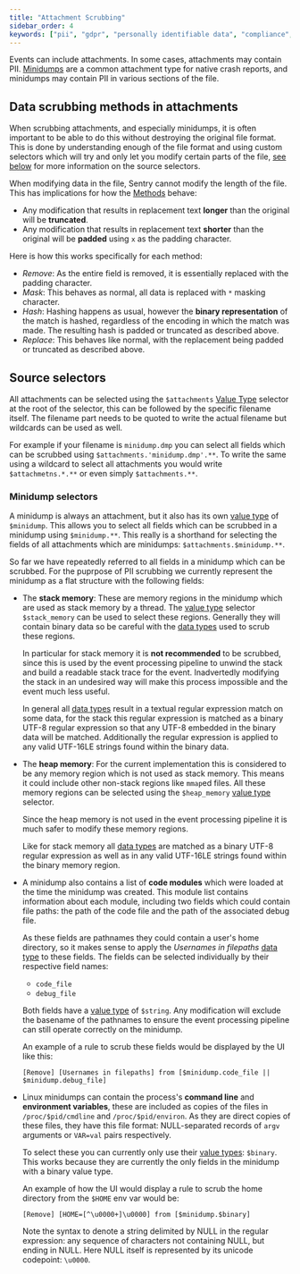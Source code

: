 ```yaml
---
title: "Attachment Scrubbing"
sidebar_order: 4
keywords: ["pii", "gdpr", "personally identifiable data", "compliance", "minidump"]
---
```



Events can include attachments. In some cases, attachments may contain PII. [Minidumps](/platforms/native/guides/minidumps) are a common attachment type for native crash reports, and minidumps may contain PII in various sections of the file.

## Data scrubbing methods in attachments

When scrubbing attachments, and especially minidumps, it is often important to be able to do this without destroying the original file format.
This is done by understanding enough of the file format and using custom selectors which will try and only let you modify certain parts of the file, [see below](#source-selectors) for more information on the source selectors.

When modifying data in the file, Sentry cannot modify the length of the file. This has implications for how the [Methods](../advanced-datascrubbing/#methods) behave:

- Any modification that results in replacement text **longer** than the original will be **truncated**.
- Any modification that results in replacement text **shorter** than the original will be **padded** using `x` as the padding character.

Here is how this works specifically for each method:

- *Remove*: As the entire field is removed, it is essentially replaced with the padding character.
- *Mask*: This behaves as normal, all data is replaced with `*` masking character.
- *Hash*: Hashing happens as usual, however the **binary representation** of the match is hashed, regardless of the encoding in which the match was made.  The resulting hash is padded or truncated as described above.
- *Replace*: This behaves like normal, with the replacement being padded or truncated as described above.

## Source selectors

All attachments can be selected using the `$attachments` [Value Type](../advanced-datascrubbing/#value-types) selector at the root of the selector, this can be followed by the specific filename itself.
The filename part needs to be quoted to write the actual filename but wildcards can be used as well.

For example if your filename is `minidump.dmp` you can select all fields which can be scrubbed using `$attachments.'minidump.dmp'.**`.
To write the same using a wildcard to select all attachments you would write `$attachmetns.*.**` or even simply `$attachments.**`.

### Minidump selectors

A minidump is always an attachment, but it also has its own [value type](../advanced-datascrubbing/#value-types) of `$minidump`.
This allows you to select all fields which can be scrubbed in a minidump using `$minidump.**`.
This really is a shorthand for selecting the fields of all attachments which are minidumps: `$attachments.$minidump.**`.

So far we have repeatedly referred to all fields in a minidump which can be scrubbed.
For the puprpose of PII scrubbing we currently represent the minidump as a flat structure with the following fields:

- The **stack memory**: These are memory regions in the minidump which are used as stack memory by a thread.
  The [value type](../advanced-datascrubbing/#value-types) selector `$stack_memory` can be used to select these regions.
  Generally they will contain binary data so be careful with the [data types](../advanced-datascrubbing/#data-types) used to scrub these regions.

  In particular for stack memory it is **not recommended** to be scrubbed, since this is used by the event processing pipeline to unwind the stack and build a readable stack trace for the event.
  Inadvertedly modifying the stack in an undesired way will make this process impossible and the event much less useful.

  In general all [data types](../advanced-datascrubbing/#data-types) result in a textual regular expression match on some data, for the stack this regular expression is matched as a binary UTF-8 regular expression so that any UTF-8 embedded in the binary data will be matched.
  Additionally the regular expression is applied to any valid UTF-16LE strings found within the binary data.

- The **heap memory**: For the current implementation this is considered to be any memory region which is not used as stack memory.
  This means it could include other non-stack regions like `mmap`ed files.  All these memory regions can be selected using the `$heap_memory` [value type](../advanced-datascrubbing/#value-types) selector.

  Since the heap memory is not used in the event processing pipeline it is much safer to modify these memory regions.

  Like for stack memory all [data types](../advanced-datascrubbing/#data-types) are matched as a binary UTF-8 regular expression as well as in any valid UTF-16LE strings found within the binary memory region.

- A minidump also contains a list of **code modules** which were loaded at the time the minidump was created.
  This module list contains information about each module, including two fields which could contain file paths: the path of the code file and the path of the associated debug file.

  As these fields are pathnames they could contain a user's home directory, so it makes sense to apply the *Usernames in filepaths* [data type](../advanced-datascrubbing/#data-types) to these fields.  The fields can be selected individually by their respective field names:

  - `code_file`
  - `debug_file`

  Both fields have a [value type](../advanced-datascrubbing/#value-types) of `$string`.
  Any modification will exclude the basename of the pathnames to ensure the event processing pipeline can still operate correctly on the minidump.

  An example of a rule to scrub these fields would be displayed by the UI like this:

  ```
  [Remove] [Usernames in filepaths] from [$minidump.code_file || $minidump.debug_file]
  ```

- Linux minidumps can contain the process's **command line** and **environment variables**, these are included as copies of the files in `/proc/$pid/cmdline` and `/proc/$pid/environ`.
  As they are direct copies of these files, they have this file format: NULL-separated records of `argv` arguments or `VAR=val` pairs respectively.

  To select these you can currently only use their [value types](../advanced-datascrubbing/#value-types): `$binary`.
  This works because they are currently the only fields in the minidump with a binary value type.

  An example of how the UI would display a rule to scrub the home directory from the `$HOME` env var would be:

  ```
  [Remove] [HOME=[^\u0000+]\u0000] from [$minidump.$binary]
  ```

  Note the syntax to denote a string delimited by NULL in the regular expression: any sequence of characters not containing NULL, but ending in NULL.
  Here NULL itself is represented by its unicode codepoint: `\u0000`.
